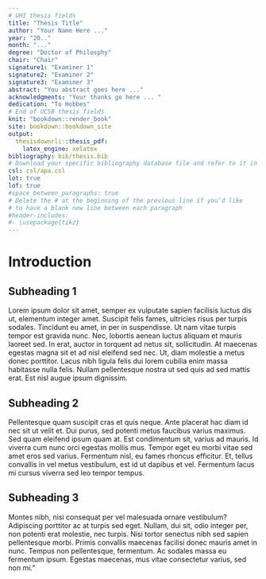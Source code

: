 ```yaml
---
# UHI thesis fields
title: "Thesis Title"
author: "Your Name Here ..."
year: "20.."
month: "..."
degree: "Doctor of Philosphy"
chair: "Chair"
signature1: "Examiner 1"
signature2: "Examiner 2"
signature3: "Examiner 3"
abstract: "You abstract goes here ..."
acknowledgments: "Your thanks go here ... "
dedication: "To Hobbes"
# End of UCSB thesis fields
knit: "bookdown::render_book"
site: bookdown::bookdown_site
output: 
  thesisdownrli::thesis_pdf:
    latex_engine: xelatex
bibliography: bib/thesis.bib
# Download your specific bibliography database file and refer to it in the line above.
csl: csl/apa.csl
lot: true
lof: true
#space_between_paragraphs: true
# Delete the # at the beginning of the previous line if you'd like
# to have a blank new line between each paragraph
#header-includes:
#- \usepackage{tikz}
---
```


# Introduction {.unnumbered}

## Subheading 1

Lorem ipsum dolor sit amet, semper ex vulputate sapien facilisis luctus dis ut, elementum integer amet. Suscipit felis fames, ultricies risus per turpis sodales. Tincidunt eu amet, in per in suspendisse. Ut nam vitae turpis tempor est gravida nunc. Nec, lobortis aenean luctus aliquam et mauris laoreet sed. In erat, auctor in torquent ad netus sit, sollicitudin. At maecenas egestas magna sit et ad nisl eleifend sed nec. Ut, diam molestie a metus donec porttitor. Lacus nibh ligula felis dui lorem cubilia enim massa habitasse nulla felis. Nullam pellentesque nostra ut sed quis ad sed mattis erat. Est nisl augue ipsum dignissim.

## Subheading 2

Pellentesque quam suscipit cras et quis neque. Ante placerat hac diam id nec sit ut velit et. Dui purus, sed potenti metus faucibus varius maximus. Sed quam eleifend ipsum quam at. Est condimentum sit, varius ad mauris. Id viverra cum nunc orci egestas mollis mus. Tempor eget eu morbi vitae sed amet eros sed varius. Fermentum nisl, eu fames rhoncus efficitur. Et, tellus convallis in vel metus vestibulum, est id ut dapibus et vel. Fermentum lacus mi cursus viverra sed leo tempor tempus.

## Subheading 3

Montes nibh, nisi consequat per vel malesuada ornare vestibulum? Adipiscing porttitor ac at turpis sed eget. Nullam, dui sit, odio integer per, non potenti erat molestie, nec turpis. Nisi tortor senectus nibh sed sapien pellentesque morbi. Primis convallis maecenas facilisi donec mauris amet in nunc. Tempus non pellentesque, fermentum. Ac sodales massa eu fermentum ipsum. Egestas maecenas, mus vitae consectetur varius, sed non mi."
